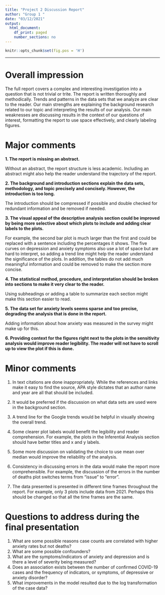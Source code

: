 ```yaml
---
title: "Project 2 Discussion Report"
author: "Group 1 "
date: "03/12/2021"
output:
  html_document:
    df_print: paged
    number_sections: no
---
```

```r
knitr::opts_chunk$set(fig.pos = 'H')
```

***

# Overall impression  

The full report covers a complex and interesting investigation into a question that is not trivial or trite. The report is written thoroughly and methodically. Trends and patterns in the data sets that we analyze are clear to the reader. Our main strengths are explaining the background research related to our topic and interpreting the results of our analysis. Our main weaknesses are discussing results in the context of our questions of interest, formatting the report to use space effectively, and clearly labeling figures. 

# Major comments 

**1. The report is missing an abstract.**

Without an abstract, the report structure is less academic. Including an abstract might also help the reader understand the trajectory of the report.

**2. The background and introduction sections explain the data sets, methodology, and topic precisely and concisely. However, the introduction is too long.**

The introduction should be compressed if possible and double checked for redundant information and be removed if needed.

**3. The visual appeal of the descriptive analysis section could be improved by being more selective about which        plots to include and adding clear labels to the plots.**

For example, the second bar plot is much larger than the first and could be replaced with a sentence including     the percentages it shows. The five curves on depression and anxiety symptoms also use a lot of space but are hard to interpret, so adding a trend line might help the reader understand the significance of the plots. In addition, the tables do not add much meaningful information and could be removed to make the section more concise.


**4. The statistical method, procedure, and interpretation should be broken into sections to make it very clear to      the reader.**

Using subheadings or adding a table to summarize each section might make this section easier to read.

**5. The data set for anxiety levels seems sparse and too precise, degrading the analysis that is done in the report.**

Adding information about how anxiety was measured in the survey might make up for this.

**6. Providing context for the figures right next to the plots in the sensitivity analysis would improve reader legibility. The reader will not have to scroll up to view the plot if this is done.**


# Minor comments 

1. In text citations are done inappropriately. While the references and links make it easy to find the source, APA style dictates that an author name and year are all that should be included. 

2. It would be preferred if the discussion on what data sets are used were in the background section.

3. A trend line for the Google trends would be helpful in visually showing the overall trend.

4. Some clearer plot labels would benefit the legibility and reader comprehension. For example, the plots in the Inferential Analysis section should have better titles and x and y labels.

5. Some more discussion on validating the choice to use mean over median would improve the reliability of the analysis.

6. Consistency in discussing errors in the data would make the report more comprehensible. For example, the discussion of the errors in the number of deaths plot switches terms from "issue" to "error".

7. The data presented is presented in different time frames throughout the report. For example, only 3 plots include data from 2021. Perhaps this should be changed so that all the time frames are the same.


# Questions to address during the final presentation

1. What are some possible reasons case counts are correlated with higher anxiety rates but not deaths?
2. What are some possible confounders?
3. What are the symptoms/indicators of anxiety and depression and is there a level of severity being measured?
4. Does an association exists between the number of confirmed COVID-19 cases and the frequency of indicators, or symptoms, of depressive or anxiety disorder?
5. What improvements in the model resulted due to the log transformation of the case data?
